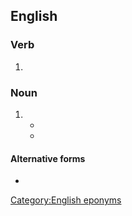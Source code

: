 ==English==

===Verb===
{{head|en|verb form}}

# {{present participle of|en|grangerise|nocat=1}}

===Noun===
{{en-noun}}

# {{synonym of|en|grangerisation}}
#* {{quote-book|en|year=1893|title=The Great Book-Collectors|author=Charles Isaac Elton|authorlink=Charles Elton (lawyer)|author2=Mary Augusta Elton|page=122|url=https://www.gutenberg.org/cache/epub/18938/pg18938-images.html|passage=The practice of ‘'''grangerising''',’ or stuffing out an author with prints and pages from other works, was even praised by Dibdin as ‘useful and entertaining,’ though in our own time it is rightly condemned as a malpractice.}}
#* {{quote-book|en|edition=2nd|year=1922|page=122|location=London|publisher=Philip Allan & Co.|title=The Book-Hunter at Home|author=P. B. M. Allan|brackets=on|url=https://www.gutenberg.org/cache/epub/22716/pg22716-images.html|passage=As to the practice of inserting illustrations in books that are published without them, ‘'''Grangerising''',’ as it is called, it is perhaps best left alone.}}

====Alternative forms====
* {{alter|en|Grangerising}}

[[Category:English eponyms]]